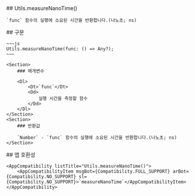 
<Section>
    ## Utils.measureNanoTime()

    `func` 함수의 실행에 소요된 시간을 반환합니다.(나노초; ns)
</Section>
<Section>
    ## 구문

    ~~~js
    Utils.measureNanoTime(func: () => Any?);
    ~~~

    <Section>
        ### 매개변수

        <Dl>
            <Dt>`func`</Dt>
            <Dd>
                실행 시간을 측정할 함수
            </Dd>
        </Dl>
    </Section>
    <Section>
        ### 반환값

        `Number` - `func` 함수의 실행에 소요된 시간을 반환합니다.(나노초; ns)
    </Section>
</Section>
<Section>
    ## 앱 호환성

    <AppCompatibility listTitle="Utils.measureNanoTime()">
        <AppCompatibilityItem msgBot={Compatibility.FULL_SUPPORT} arBot={Compatibility.NO_SUPPORT} sl={Compatibility.NO_SUPPORT}>`measureNanoTime`</AppCompatibilityItem>
    </AppCompatibility>
</Section>